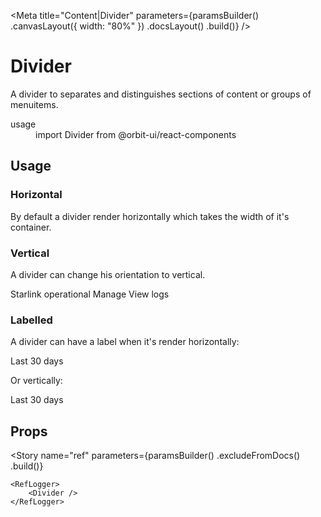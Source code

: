 
<Meta
    title="Content|Divider"
    parameters={paramsBuilder()
        .canvasLayout({ width: "80%" })
        .docsLayout(<ReactComponentsLayout sourcePath="/packages/react-components/src/divider/src" />)
        .build()}
/>

# Divider

A divider to separates and distinguishes sections of content or groups of menuitems.

<dl>
    <div>
        <dt>usage</dt>
        <dd>import Divider from @orbit-ui/react-components</dd>
    </div>
</dl>

## Usage

### Horizontal

By default a divider render horizontally which takes the width of it's container.

<Preview>
    <Story name="horizontal">
        <Divider />
    </Story>
</Preview>

### Vertical

A divider can change his orientation to vertical.

<Preview>
    <Story name="vertical">
        <Box className="flex">
            <Dot color="success-500">Starlink operational</Dot>
            <Divider orientation="vertical" />
            <TextLink href="#">Manage</TextLink>
            <Divider orientation="vertical" />
            <TextLink href="#">View logs</TextLink>
        </Box>
    </Story>
</Preview>

### Labelled

A divider can have a label when it's render horizontally:

<Preview>
    <Story name="labelled horizontally">
        <Divider>Last 30 days</Divider>
    </Story>
</Preview>

Or vertically:

<Preview>
    <Story name="labelled vertically">
        <Box style={{ height: "150px" }}>
            <Divider orientation="vertical">Last 30 days</Divider>
        </Box>
    </Story>
</Preview>

## Props

<Props of={InnerDivider} />

<Story
    name="ref"
    parameters={paramsBuilder()
        .excludeFromDocs()
        .build()}
>
    <RefLogger>
        <Divider />
    </RefLogger>
</Story>
